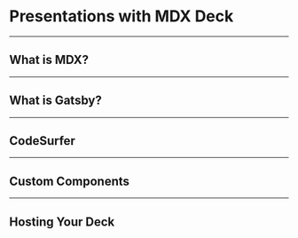 


# Presentations with MDX Deck


---

## What is MDX?

---

## What is Gatsby?

---

## CodeSurfer

---

## Custom Components

---

## Hosting Your Deck
